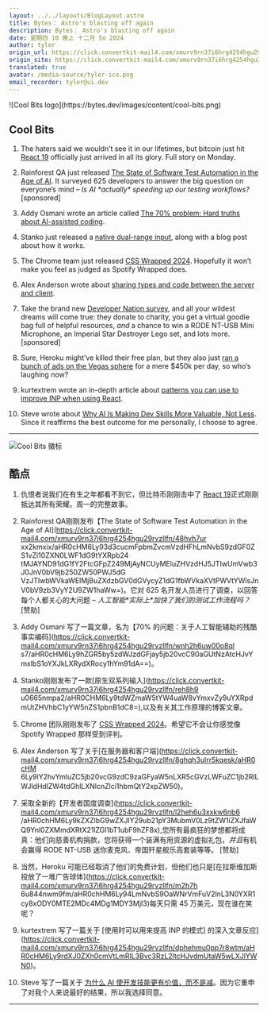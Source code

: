 ```yaml
---
layout: ../../layouts/BlogLayout.astro
title: Bytes： Astro's blasting off again
description: Bytes： Astro's blasting off again
date: 星期四 10 晚上 十二月 5o 2024
author: tyler
origin_url: https://click.convertkit-mail4.com/xmurv9rn37i6hrg4254hgu29rvzllfn/e0hph0u0rrn572b8/aHR0cHM6Ly9ieXRlcy5kZXYvYXJjaGl2ZXMvMzQ4
origin_site: https://click.convertkit-mail4.com/xmurv9rn37i6hrg4254hgu29rvzllfn/e0hph0u0rrn572b8/aHR0cHM6Ly9ieXRlcy5kZXYvYXJjaGl2ZXMvMzQ4
translated: true
avatar: /media-source/tyler-ico.png
email_recorder: tyler@ui.dev
---
```



<Reference client:only="react" title="Bytes： Astro's blasting off again" url="https://click.convertkit-mail4.com/xmurv9rn37i6hrg4254hgu29rvzllfn/e0hph0u0rrn572b8/aHR0cHM6Ly9ieXRlcy5kZXYvYXJjaGl2ZXMvMzQ4" />

<Detail client:only="react">
	![Cool Bits logo](https://bytes.dev/images/content/cool-bits.png)

## Cool Bits

1.  The haters said we wouldn’t see it in our lifetimes, but bitcoin just hit [React 19](https://click.convertkit-mail4.com/xmurv9rn37i6hrg4254hgu29rvzllfn/n2hohqu377oevzu6/aHR0cHM6Ly9yZWFjdC5kZXYvYmxvZy8yMDI0LzEyLzA1L3JlYWN0LTE5) officially just arrived in all its glory. Full story on Monday.
    
2.  Rainforest QA just released [The State of Software Test Automation in the Age of AI](https://click.convertkit-mail4.com/xmurv9rn37i6hrg4254hgu29rvzllfn/48hvh7urxx2kmxix/aHR0cHM6Ly93d3cucmFpbmZvcmVzdHFhLmNvbS9zdGF0ZS1vZi10ZXN0LWF1dG9tYXRpb24tMjAyND91dG1fY2FtcGFpZ249MjAyNCUyMEluZHVzdHJ5JTIwUmVwb3J0JnV0bV9jb250ZW50PWJ5dGVzJTIwbWVkaWElMjBuZXdzbGV0dGVycyZ1dG1fbWVkaXVtPWVtYWlsJnV0bV9zb3VyY2U9ZW1haWw=). It surveyed 625 developers to answer the big question on everyone’s mind – _Is AI \*actually\* speeding up our testing workflows?_ \[sponsored\]
    
3.  Addy Osmani wrote an article called [The 70% problem: Hard truths about AI-assisted coding](https://click.convertkit-mail4.com/xmurv9rn37i6hrg4254hgu29rvzllfn/wnh2h6uw00o8qls7/aHR0cHM6Ly9hZGR5by5zdWJzdGFjay5jb20vcC90aGUtNzAtcHJvYmxlbS1oYXJkLXRydXRocy1hYm91dA==).
    
4.  Stanko just released a [native dual-range input](https://click.convertkit-mail4.com/xmurv9rn37i6hrg4254hgu29rvzllfn/reh8h9u0665nmpa2/aHR0cHM6Ly9tdWZmaW5tYW4uaW8vYmxvZy9uYXRpdmUtZHVhbC1yYW5nZS1pbnB1dC8=), along with a blog post about how it works.
    
5.  The Chrome team just released [CSS Wrapped 2024](https://click.convertkit-mail4.com/xmurv9rn37i6hrg4254hgu29rvzllfn/08hwhgudll7q28sl/aHR0cHM6Ly9jaHJvbWUuZGV2L2Nzcy13cmFwcGVkLTIwMjQv). Hopefully it won’t make you feel as judged as Spotify Wrapped does.
    
6.  Alex Anderson wrote about [sharing types and code between the server and client](https://click.convertkit-mail4.com/xmurv9rn37i6hrg4254hgu29rvzllfn/8ghqh3ulrr5kqesk/aHR0cHM6Ly9lY2hvYmluZC5jb20vcG9zdC9zaGFyaW5nLXR5cGVzLWFuZC1jb2RlLWJldHdlZW4tdGhlLXNlcnZlci1hbmQtY2xpZW50).
    
7.  Take the brand new [Developer Nation survey](https://click.convertkit-mail4.com/xmurv9rn37i6hrg4254hgu29rvzllfn/l2heh6u3xxkw6nb6/aHR0cHM6Ly9kZXZlbG9wZXJlY29ub21pY3MubmV0Lz9tZW1iZXJfaWQ9Ynl0ZXMmdXRtX21lZGl1bT1ubF9hZF8x), and all your wildest dreams will come true: they donate to charity, you get a virtual goodie bag full of helpful resources, _and_ a chance to win a RODE NT-USB Mini Microphone, an Imperial Star Destroyer Lego set, and lots more. \[sponsored\]
    
8.  Sure, Heroku might’ve killed their free plan, but they also just [ran a bunch of ads on the Vegas sphere](https://click.convertkit-mail4.com/xmurv9rn37i6hrg4254hgu29rvzllfn/m2h7h6u844nwm9fm/aHR0cHM6Ly94LmNvbS9OaWNrVmFuV2lnL3N0YXR1cy8xODY0MTE2MDc4MDg1MDY3MjI3) for a mere $450k per day, so who’s laughing now?
    
9.  kurtextrem wrote an in-depth article about [patterns you can use to improve INP when using React](https://click.convertkit-mail4.com/xmurv9rn37i6hrg4254hgu29rvzllfn/dphehmu0pp7r8wtm/aHR0cHM6Ly9rdXJ0ZXh0cmVtLmRlL3Bvc3RzL2ltcHJvdmUtaW5wLXJlYWN0).
    
10.  Steve wrote about [Why AI Is Making Dev Skills More Valuable, Not Less](https://click.convertkit-mail4.com/xmurv9rn37i6hrg4254hgu29rvzllfn/7qh7h2uonn43w4fz/aHR0cHM6Ly93d3cuYnVpbGRlci5pby9ibG9nL2FpLWRldi1za2lsbA==). Since it reaffirms the best outcome for me personally, I choose to agree.
    

* * *


</Detail>

![Cool Bits 徽标](https://bytes.dev/images/content/cool-bits.png)

## 酷点

1. 仇恨者说我们在有生之年都看不到它，但比特币刚刚击中了 [React 19](https://click.convertkit-mail4.com/xmurv9rn37i6hrg4254hgu29rvzllfn/n2hohqu377oevzu6/aHR0cHM6Ly9yZWFjdC5kZXYvYmxvZy8yMDI0LzEyLzA1L3JlYWN0LTE5)正式刚刚抵达其所有荣耀。周一的完整故事。

2. Rainforest QA刚刚发布【The State of Software Test Automation in the Age of AI]\(https://click.convertkit-mail4.com/xmurv9rn37i6hrg4254hgu29rvzllfn/48hvh7ur xx2kmxix/aHR0cHM6Ly93d3cucmFpbmZvcmVzdHFhLmNvbS9zdGF0ZS1vZi10ZXN0LWF1dG9tYXRpb24 tMJAYND91dG1fY2FtcGFpZ249MjAyNCUyMEluZHVzdHJ5JTIwUmVwb3J0JnV0bV9jb250ZW50PWJ5dG VzJTIwbWVkaWElMjBuZXdzbGV0dGVycyZ1dG1fbWVkaXVtPWVtYWlsJnV0bV9zb3VyY2U9ZW1haWw=)。它对 625 名开发人员进行了调查，以回答每个人都关心的大问题 – *人工智能\*实际上\*加快了我们的测试工作流程吗？*\[赞助]

3. Addy Osmani 写了一篇文章，名为【70% 的问题：关于人工智能辅助的残酷事实编码]\(https://click.convertkit-mail4.com/xmurv9rn37i6hrg4254hgu29rvzllfn/wnh2h6uw00o8ql s7/aHR0cHM6Ly9hZGR5by5zdWJzdGFjay5jb20vcC90aGUtNzAtcHJvYmxlbS1oYXJkLXRydXRocy1hYm91dA==)。

4. Stanko刚刚发布了一款\[原生双系列输入]\(https://click.convertkit-mail4.com/xmurv9rn37i6hrg4254hgu29rvzllfn/reh8h9 u0665nmpa2/aHR0CHM6Ly9tdWZmaW5tYW4uaW8vYmxvZy9uYXRpdmUtZHVhbC1yYW5nZS1pbnB1dC8=),以及有关其工作原理的博客文章。

5. Chrome 团队刚刚发布了 [CSS Wrapped 2024](https://click.convertkit-mail4.com/xmurv9rn37i6hrg4254hgu29rvzllfn/08hwhgudll7q28sl/aHR0cHM6Ly9jaHJvbWUuZGV2L2Nzcy13cmFwcGVkLTIwMjQv)。希望它不会让你感觉像 Spotify Wrapped 那样受到评判。

6. Alex Anderson 写了关于\[在服务器和客户端]\(https://click.convertkit-mail4.com/xmurv9rn37i6hrg4254hgu29rvzllfn/8ghqh3ulrr5kqesk/aHR0cHM 6Ly9lY2hvYmluZC5jb20vcG9zdC9zaGFyaW5nLXR5cGVzLWFuZC1jb2RlLWJldHdlZW4tdGhlLXNlcnZlci1hbmQtY2xpZW50)。

7. 采取全新的【开发者国度调查]\(https://click.convertkit-mail4.com/xmurv9rn37i6hrg4254hgu29rvzllfn/l2heh6u3xxkw6nb6 /aHR0chHM6Ly9kZXZlbG9wZXJlY29ub21pY3MubmV0Lz9tZW1iZXJfaWQ9Ynl0ZXMmdXRtX21lZGl1bT1ubF9hZF8x),您所有最疯狂的梦想都将成真：他们向慈善机构捐款，您将获得一个装满有用资源的虚拟礼包，*并且*有机会赢得 RODE NT-USB 迷你麦克风、帝国歼星舰乐高套装等等。 \[赞助]

8. 当然，Heroku 可能已经取消了他们的免费计划，但他们也只是\[在拉斯维加斯投放了一堆广告球体]\(https://click.convertkit-mail4.com/xmurv9rn37i6hrg4254hgu29rvzllfn/m2h7h 6u844nwm9fm/aHR0chHM6Ly94LmNvbS9OaWNrVmFuV2lnL3N0YXR1cy8xODY0MTE2MDc4MDg1MDY3MjI3)每天只需 45 万美元，现在谁在笑呢？

9. kurtextrem 写了一篇关于 \[使用时可以用来提高 INP 的模式] 的深入文章反应]\(https://click.convertkit-mail4.com/xmurv9rn37i6hrg4254hgu29rvzllfn/dphehmu0pp7r8wtm/aHR0cHM6Ly9rdXJ0ZXh0cmVtLmRlL3Bvc3RzL2ltcHJvdmUtaW5wLXJlYWN0)。

10. Steve 写了一篇关于 [为什么 AI 使开发技能更有价值，而不是减](https://click.convertkit-mail4.com/xmurv9rn37i6hrg4254hgu29rvzllfn/7qh7h2uonn43w4fz/aHR0cHM6Ly93d3cuYnVpbGRlci5pby9ibG9nL2FpLWRldi1za2lsbA==)。因为它重申了对我个人来说最好的结果，所以我选择同意。

***


